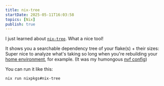 ```yaml
---
title: nix-tree
startDate: 2025-05-11T16:03:58
topics: [Nix]
publish: true
---
```


I just learned about [`nix-tree`](https://github.com/utdemir/nix-tree). What a nice tool!

It shows you a searchable dependency tree of your flake(s) + their sizes: Super nice to analyze what's taking so long when you're rebuilding your [home environment](https://github.com/haglobah/nix-home), for example. (It was my humongous [nvf config](https://github.com/haglobah/nix-home/blob/032901819908d16adfc7cd2779e269c04e8bdc57/programs/nvf.nix))

You can run it like this:

```shell
nix run nixpkgs#nix-tree
```
